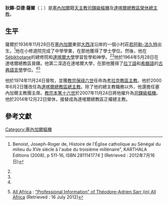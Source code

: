 {{Blpsources|time=2020-01-04T18:49:05+00:00}}
{{NoteTA
|T=zh-hant:戴多祿-哈德良·薩爾; zh-hans:戴多禄-哈德良·萨尔; zh-hk:狄鐸-亞德·薩爾;
|1=zh-hant:戴多祿; zh-hans:戴多禄; zh-hk:狄鐸;
|2=zh-hant:哈德良; zh-hans:哈德良; zh-hk:亞德;
}}
{{Infobox Christian leader
| type             = cardinal
| honorific-prefix =
| name             = 狄鐸-亞德·薩爾<br />Théodore-Adrien Sarr
| honorific-suffix = 
| native_name      = 
| native_name_lang = 
| title            = [[天主教達喀爾總教區|天主教達喀爾總教區榮休總主教]]
| image            = Cardinal Théodore Adrien Sarr 2.JPG
| image_size       = 
| alt              = 
| archdiocese      = [[天主教達喀爾總教區|達喀爾]]
| elected          = 
| appointed        = 2000年6月2日
| term             = 
| term_start       = 
| quashed          = 
| term_end         = 2014年12月22日
| predecessor      = {{link-en|雅欽多·蒂昂杜姆|Hyacinthe Thiandoum}}樞機
| opposed          = 
| successor        = {{link-fr|本雅明·恩迪亞耶|Benjamin Ndiaye}}
| other_post       = {{link-en|兵器廣場聖路濟亞堂|Santa Lucia a Piazza d'Armi|兵器廣場聖路濟亞堂區領銜司鐸}}
<!---------- Orders ---------->
| ordination       = 1964年5月28日
| ordained_by      = 雅欽多·蒂昂杜姆
| consecration     = 1974年11月24日
| consecrated_by   = 雅欽多·蒂昂杜姆
| cardinal         = 2007年11月24日
| rank             = [[樞機|司鐸級樞機]]
<!---------- Personal details ---------->
| birth_name       = 
| birth_date       = {{Birth date and age|1936|11|28}}
| birth_place      = [[塞內加爾|塞內加爾]][[若阿勒-法久特|若阿勒-法久特]]
| death_date       = <!-- {{Death date and age|YYYY|MM|DD|YYYY|MM|DD}} (death date then birth date) -->
| death_place      = 
| buried           = 
| nationality      = 塞內加爾
| religion         = 天主教
| residence        = 
| parents          = 
| previous_post    = {{unbulleted list|[[天主教考拉克教區|考拉克教區主教]]（1974年－2000年）}}
| education        =
| alma_mater       = 
| motto            = 
| signature        = 
| signature_alt    = 
| coat_of_arms     = 
| coat_of_arms_alt = 
}}
'''狄鐸-亞德·薩爾'''（{{lang-fr|Théodore-Adrien Sarr}}；{{bd|1936年|11月28日|catIdx=Théodore-Adrien Sarr}}）是[[塞內加爾|塞內加爾]]籍[[天主教|天主教]][[樞機|司鐸級樞機]]及[[天主教達喀爾總教區|達喀爾總教區榮休總主教]]。

==生平==
薩爾於1936年11月28日在[[塞內加爾|塞內加爾]]東部[[大西洋|大西洋]]沿岸的一個小村莊[[若阿勒-法久特|若阿勒-法久特]]出生。<ref name="Benoist">{{fr icon}} Benoist, Joseph-Roger de, Histoire de l'Église catholique au Sénégal du milieu du XVe siècle à l'aube du troisième millénaire", KARTHALA Éditions (2008), p 511-16, ISBN 2811141774  [http://books.google.co.uk/books?id=lMeysbuJt9YC&pg=PA511&lpg=PA511&dq=Diakher+Diouf&source=bl&ots=gfg9NtBZ_O&sig=pjacJTeM0Is5m7VYFLuno4jNrIA&hl=en&sa=X&ei=X4EEUOX8FLLB0gWaqZTbBw&ved=0CGMQ6AEwBQ#v=onepage&q&f=false] {{Wayback|url=http://books.google.co.uk/books?id=lMeysbuJt9YC&pg=PA511&lpg=PA511&dq=Diakher+Diouf&source=bl&ots=gfg9NtBZ_O&sig=pjacJTeM0Is5m7VYFLuno4jNrIA&hl=en&sa=X&ei=X4EEUOX8FLLB0gWaqZTbBw&ved=0CGMQ6AEwBQ#v=onepage&q&f=false |date=20150101204210 }} (Retrieved : 2012年7月16日)</ref>他在{{le|Hann, Senegal|Hann, Senegal|Hann}}小修道院完成了中學學業，在那{{裡}}他獲得了學士學位。然後，他在[[Sébikhotane|Sébikhotane]]的總修院和[[達喀爾大學|達喀爾大學]]學習哲學和神學。<ref name="Benoist"/><ref name="All Africa"/>他於1964年5月28日在達喀爾總教區晉鐸。他第二深造在達喀爾大學，在那{{裡}}他獲得了[[拉丁語|拉丁語]]和[[希臘語|希臘語]]的[[古典語言學|古典語言學]]學位。<ref name="Benoist"/><ref name="All Africa">{{en icon}} [[All_Africa|All Africa]] : [http://myafrica.allafrica.com/view/people/main/id/075jT1Y3QxJauRBc.html "Professional Information" of Théodore-Adrien Sarr (in) All Africa] {{Wayback|url=http://myafrica.allafrica.com/view/people/main/id/075jT1Y3QxJauRBc.html |date=20180908202521 }} (Retrieved : 16 July 2012)</ref>

他於1974年11月24日晉牧，並獲[[教宗保祿六世|教宗保祿六世]]任命為[[天主教考拉克教區|考拉克教區主教]]。他於2000年6月2日獲改任為[[天主教達喀爾總教區|達喀爾總教區總主教]]。除了他的總主教職務以外，他還擔任塞內加爾主教團主席。[[教宗本篤十六世|教宗本篤十六世]]於2007年11月24日將他擢升為[[樞機|司鐸級樞機]]。他於2014年12月22日榮休，{{link-fr|本雅明·恩迪亞耶|Benjamin Ndiaye}}接替成為達喀爾總教區正權總主教。

==參考文獻==
{{reflist}}

{{樞機團}}
{{Authority control}}

[[Category:塞內加爾樞機|Category:塞內加爾樞機]]